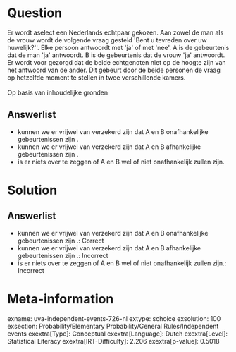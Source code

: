 Question
========

Er wordt aselect een Nederlands echtpaar gekozen. Aan zowel de man als
de vrouw wordt de volgende vraag gesteld \'Bent u tevreden over uw
huwelijk?\'\'. Elke persoon antwoordt met \'ja\' of met \'nee\'. A is de
gebeurtenis dat de man \'ja\' antwoordt. B is de gebeurtenis dat de
vrouw \'ja\' antwoordt. Er wordt voor gezorgd dat de beide echtgenoten
niet op de hoogte zijn van het antwoord van de ander. Dit gebeurt door
de beide personen de vraag op hetzelfde moment te stellen in twee
verschillende kamers.\
\
Op basis van inhoudelijke gronden

Answerlist
----------

* kunnen we er vrijwel van verzekerd zijn dat A en B onafhankelijke gebeurtenissen zijn .
* kunnen we er vrijwel van verzekerd zijn dat A en B afhankelijke gebeurtenissen zijn .
* is er niets over te zeggen of A en B wel of niet onafhankelijk zullen zijn.

Solution
========

Answerlist
----------

* kunnen we er vrijwel van verzekerd zijn dat A en B onafhankelijke gebeurtenissen zijn .: Correct
* kunnen we er vrijwel van verzekerd zijn dat A en B afhankelijke gebeurtenissen zijn .: Incorrect
* is er niets over te zeggen of A en B wel of niet onafhankelijk zullen zijn.: Incorrect

Meta-information
================
exname: uva-independent-events-726-nl
extype: schoice
exsolution: 100
exsection: Probability/Elementary Probability/General Rules/Independent events
exextra[Type]: Conceptual
exextra[Language]: Dutch
exextra[Level]: Statistical Literacy
exextra[IRT-Difficulty]: 2.206
exextra[p-value]: 0.5018
